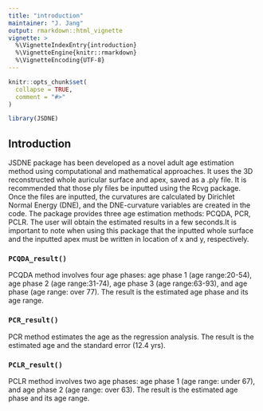 ---
title: "introduction"
maintainer: "J. Jang"
output: rmarkdown::html_vignette
vignette: >
  %\VignetteIndexEntry{introduction}
  %\VignetteEngine{knitr::rmarkdown}
  %\VignetteEncoding{UTF-8}
---

```{r, include = FALSE}
knitr::opts_chunk$set(
  collapse = TRUE,
  comment = "#>"
)
```

```{r setup}
library(JSDNE)
```

## Introduction
JSDNE package has been developed as a novel adult age estimation method using computational and mathematical approaches. It uses the 3D reconstructed whole auricular surface and apex, saved as a .ply file. It is recommended that those ply files be inputted using the Rcvg package. Once the files are inputted, the curvatures are calculated by Dirichlet Normal Energy (DNE), and the DNE-curvature variables are created in the code. The package provides three age estimation methods: PCQDA, PCR, PCLR. The user will obtain the estimated results in a few seconds.It is important to note when using this package that the inputted whole surface and the inputted apex must be written in location of x and y, respectively.


### `PCQDA_result()`
PCQDA method involves four age phases: age phase 1 (age range:20-54), age phase 2 (age range:31-74), age phase 3 (age range:63-93), and age phase (age range: over 77). The result is the estimated age phase and its age range.

### `PCR_result()`
PCR method estimates the age as the regression analysis. The result is the estimated age and the standard error (12.4 yrs).

### `PCLR_result()`
PCLR method involves two age phases: age phase 1 (age range: under 67), and age phase 2 (age range: over 63). The result is the estimated age phase and its age range.
